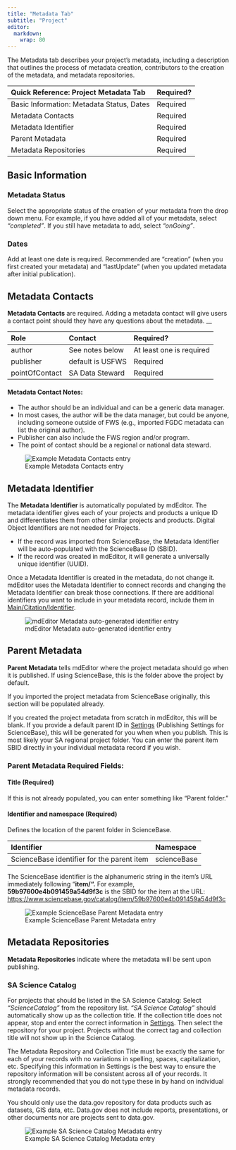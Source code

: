 ```yaml
---
title: "Metadata Tab"
subtitle: "Project"
editor: 
  markdown: 
    wrap: 80
---
```


The Metadata tab describes your project's metadata, including a description that
outlines the process of metadata creation, contributors to the creation of the
metadata, and metadata repositories.

| Quick Reference: Project Metadata Tab     | Required? |
|:------------------------------------------|:----------|
| Basic Information: Metadata Status, Dates | Required  |
| Metadata Contacts                         | Required  |
| Metadata Identifier                       | Required  |
| Parent Metadata                           | Required  |
| Metadata Repositories                     | Required  |

## Basic Information

### Metadata Status

Select the appropriate status of the creation of your metadata from the drop
down menu. For example, if you have added all of your metadata, select
*"completed"*. If you still have metadata to add, select *"onGoing"*.

### Dates

Add at least one date is required. Recommended are "creation" (when you first
created your metadata) and "lastUpdate" (when you updated metadata after initial
publication).

## Metadata Contacts

**Metadata Contacts** are required. Adding a metadata contact will give users a
contact point should they have any questions about the metadata. \_\_

| **Role**       | **Contact**      | **Required?**            |
|:---------------|:-----------------|:-------------------------|
| author         | See notes below  | At least one is required |
| publisher      | default is USFWS | Required                 |
| pointOfContact | SA Data Steward  | Required                 |

#### Metadata Contact Notes:

-   The author should be an individual and can be a generic data manager.
-   In most cases, the author will be the data manager, but could be anyone,
    including someone outside of FWS (e.g., imported FGDC metadata can list the
    original author).
-   Publisher can also include the FWS region and/or program.
-   The point of contact should be a regional or national data steward.

![Example Metadata Contacts entry](../../assets/example_metadata_contacts.png)

## Metadata Identifier

The **Metadata Identifier** is automatically populated by mdEditor. The metadata
identifier gives each of your projects and products a unique ID and
differentiates them from other similar projects and products. Digital Object
Identifiers are not needed for Projects.

-   If the record was imported from ScienceBase, the Metadata Identifier will be
    auto-populated with the ScienceBase ID (SBID).
-   If the record was created in mdEditor, it will generate a universally unique
    identifier (UUID).

:::{.callout-warning}
Once a Metadata Identifier is created in the metadata,
do not change it. mdEditor uses the Metadata Identifier to connect records and
changing the Metadata Identifier can break those connections. If there are
additional identifiers you want to include in your metadata record, include them
in [Main/Citation/Identifier](main_tab_project.qmd#identifier). 
:::

![mdEditor Metadata auto-generated identifier entry](../../assets/metadata_auto_generated_identifier.png)

## Parent Metadata

**Parent Metadata** tells mdEditor where the project metadata should go when it
is published. If using ScienceBase, this is the folder above the project by
default.

If you imported the project metadata from ScienceBase originally, this section
will be populated already.

If you created the project metadata from scratch in mdEditor, this will be
blank. If you provide a default parent ID in
[Settings](../settings.qmd#publishing-settings) (Publishing Settings for
ScienceBase), this will be generated for you when when you publish. This is most
likely your SA regional project folder. You can enter the parent item SBID
directly in your individual metadata record if you wish.

### Parent Metadata Required Fields:

#### Title (Required)

If this is not already populated, you can enter something like "Parent folder."

#### Identifier and namespace (Required)

Defines the location of the parent folder in ScienceBase.

| Identifier                                 | Namespace   |
|:-------------------------------------------|:------------|
| ScienceBase identifier for the parent item | scienceBase |

:::{.callout-info}
The ScienceBase identifier is the alphanumeric string in
the item's URL immediately following "**item/".** For example,
**59b97600e4b091459a54d9f3c** is the SBID for the item at the URL:
<https://www.sciencebase.gov/catalog/item/59b97600e4b091459a54d9f3c> 
:::

![Example ScienceBase Parent Metadata entry](../../assets/example_sb_parent_metadata.png)

## Metadata Repositories

**Metadata Repositories** indicate where the metadata will be sent upon
publishing.

### SA Science Catalog

For projects that should be listed in the SA Science Catalog: Select
*“ScienceCatalog”* from the repository list. *“SA Science Catalog”* should
automatically show up as the collection title. If the collection title does not
appear, stop and enter the correct information in [Settings](../settings.qmd).
Then select the repository for your project. Projects without the correct tag
and collection title will not show up in the Science Catalog.

:::{.callout-danger}
The Metadata Repository and Collection Title must be
exactly the same for each of your records with no variations in spelling,
spaces, capitalization, etc. Specifying this information in Settings is the best
way to ensure the repository information will be consistent across all of your
records. It strongly recommended that you do not type these in by hand on
individual metadata records. 
:::

:::{.callout-info}
You should only use the data.gov repository for data
products such as datasets, GIS data, etc. Data.gov does not include reports,
presentations, or other documents nor are projects sent to data.gov.
:::

![Example SA Science Catalog Metadata entry](../../assets/example_sa_science_catalog_metadata.png)
